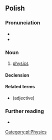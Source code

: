 {{also|fizyką}}
==Polish==

===Pronunciation===
* {{pl-IPA|/'fi.zy.ka/|/fizyka/|qual2=colloquial}}
* {{audio|Pl-fizyka.ogg|Audio|lang=pl}}

===Noun===
{{pl-noun|f}}

# [[physics]]

====Declension====
{{pl-decl-noun-f}}

====Related terms====
* {{l|pl|fizyczny}} (adjective)

===Further reading===
* {{R:PWN}}

[[Category:pl:Physics]]